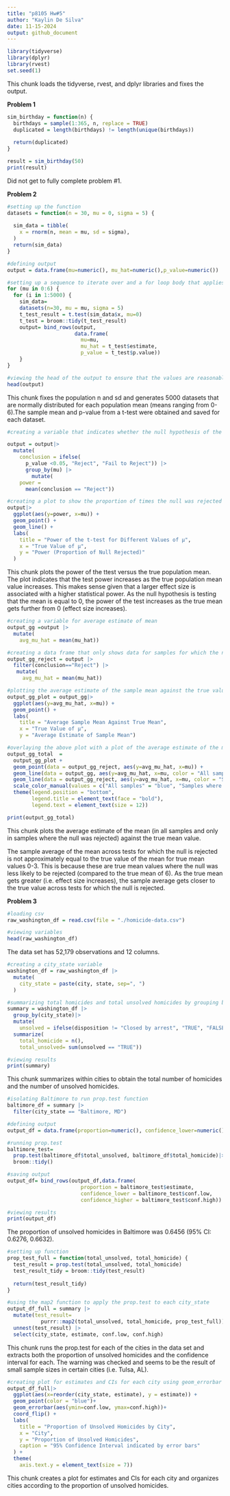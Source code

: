 ```yaml
---
title: "p8105 Hw#5"
author: "Kaylin De Silva"
date: 11-15-2024
output: github_document
---
```

```r
library(tidyverse)
library(dplyr)
library(rvest)
set.seed(1)
```
This chunk loads the tidyverse, rvest, and dplyr libraries and fixes the output. 

**Problem 1**
```r
sim_birthday = function(n) {
  birthdays = sample(1:365, n, replace = TRUE)
  duplicated = length(birthdays) != length(unique(birthdays))
  
  return(duplicated)
}

result = sim_birthday(50)
print(result)
```
Did not get to fully complete problem #1.

**Problem 2**
```r
#setting up the function
datasets = function(n = 30, mu = 0, sigma = 5) {
  
  sim_data = tibble(
    x = rnorm(n, mean = mu, sd = sigma),
  )
  return(sim_data)
}

#defining output 
output = data.frame(mu=numeric(), mu_hat=numeric(),p_value=numeric())

#setting up a sequence to iterate over and a for loop body that applies the datasets function for each sequence element, performs a ttest, and saves the result
for (mu in 0:6) {
  for (i in 1:5000) {
    sim_data=
    datasets(n=30, mu = mu, sigma = 5)
    t_test_result = t.test(sim_data$x, mu=0)
    t_test = broom::tidy(t_test_result)
    output= bind_rows(output,
                      data.frame(
                        mu=mu,
                        mu_hat = t_test$estimate,
                        p_value = t_test$p.value))
    }
}

#viewing the head of the output to ensure that the values are reasonable
head(output)
```
This chunk fixes the population n and sd and generates 5000 datasets that are normally distributed for each population mean (means ranging from 0-6).The sample mean and p-value from a t-test were obtained and saved for each dataset.

```r
#creating a variable that indicates whether the null hypothesis of the t-test was rejected or not, and then creating a variable for power by getting the proportion of rejected tests after grouping them by true mean 

output = output|>
  mutate(
    conclusion = ifelse(
      p_value <0.05, "Reject", "Fail to Reject")) |>
      group_by(mu) |>
        mutate(
    power = 
      mean(conclusion == "Reject"))

#creating a plot to show the proportion of times the null was rejected on the y axis and the true mean on the x axis   
output|> 
  ggplot(aes(y=power, x=mu)) +
  geom_point() +
  geom_line() +
  labs(
    title = "Power of the t-test for Different Values of μ",
    x = "True Value of μ",
    y = "Power (Proportion of Null Rejected)"
  )
```

This chunk plots the power of the ttest versus the true population mean. The plot indicates that the test power increases as the true population mean value increases. This makes sense given that a larger effect size is associated with a higher statistical power. As the null hypothesis is testing that the mean is equal to 0, the power of the test increases as the true mean gets further from 0 (effect size increases).

```r

#creating a variable for average estimate of mean
output_gg =output |>
  mutate(
    avg_mu_hat = mean(mu_hat)) 

#creating a data frame that only shows data for samples for which the null was rejected
output_gg_reject = output |> 
  filter(conclusion=="Reject") |>
   mutate(
     avg_mu_hat = mean(mu_hat))

#plotting the average estimate of the sample mean against the true value of the mean 
output_gg_plot = output_gg|>
  ggplot(aes(y=avg_mu_hat, x=mu)) + 
  geom_point() + 
  labs(
    title = "Average Sample Mean Against True Mean",
    x = "True Value of μ",
    y = "Average Estimate of Sample Mean")

#overlaying the above plot with a plot of the average estimate of the mean only in samples for which the null was rejected on the y axis and the true mean on the x axis
output_gg_total  =
  output_gg_plot +
  geom_point(data = output_gg_reject, aes(y=avg_mu_hat, x=mu)) +
  geom_line(data = output_gg, aes(y=avg_mu_hat, x=mu, color = "All samples")) +
  geom_line(data = output_gg_reject, aes(y=avg_mu_hat, x=mu, color = "Samples where null was rejected")) +
  scale_color_manual(values = c("All samples" = "blue", "Samples where null was rejected" = "red"), name = "Lines") +
  theme(legend.position = "bottom", 
        legend.title = element_text(face = "bold"), 
        legend.text = element_text(size = 12))

print(output_gg_total)
```
This chunk plots the average estimate of the mean (in all samples and only in samples where the null was rejected) against the true mean value. 

The sample average of the mean across tests for which the null is rejected is not approximately equal to the true value of the mean for true mean values 0-3. This is because these are true mean values where the null was less likely to be rejected (compared to the true mean of 6). As the true mean gets greater (i.e. effect size increases), the sample average gets closer to the true value across tests for which the null is rejected. 

**Problem 3**
```r
#loading csv
raw_washington_df = read.csv(file = "./homicide-data.csv")

#viewing variables
head(raw_washington_df)
```
The data set has 52,179 observations and 12 columns. 
```r
#creating a city_state variable
washington_df = raw_washington_df |>
  mutate(
    city_state = paste(city, state, sep=", ")
  )

#summarizing total homicides and total unsolved homicides by grouping by city_state and creating a variable for unsolved homicides using the disposition variable
summary = washington_df |>
  group_by(city_state)|>
  mutate(
    unsolved = ifelse(disposition != "Closed by arrest", "TRUE", "FALSE")) |>
  summarize(
    total_homicide = n(),
    total_unsolved= sum(unsolved == "TRUE"))

#viewing results   
print(summary)  
```
This chunk summarizes within cities to obtain the total number of homicides and the number of unsolved homicides. 

```r
#isolating Baltimore to run prop.test function
baltimore_df = summary |>
  filter(city_state == "Baltimore, MD") 

#defining output
output_df = data.frame(proportion=numeric(), confidence_lower=numeric(), confidence_higher=numeric())

#running prop.test
baltimore_test=
  prop.test(baltimore_df$total_unsolved, baltimore_df$total_homicide)|>
  broom::tidy()

#saving output
output_df= bind_rows(output_df,data.frame(
                        proportion = baltimore_test$estimate,
                        confidence_lower = baltimore_test$conf.low,
                        confidence_higher = baltimore_test$conf.high))

#viewing results 
print(output_df)
```
The proportion of unsolved homicides in Baltimore was 0.6456 (95% CI: 0.6276, 0.6632).

```r

#setting up function
prop_test_full = function(total_unsolved, total_homicide) {
  test_result = prop.test(total_unsolved, total_homicide)
  test_result_tidy = broom::tidy(test_result)
  
  return(test_result_tidy)
}

#using the map2 function to apply the prop.test to each city_state
output_df_full = summary |>
  mutate(test_result=
           purrr::map2(total_unsolved, total_homicide, prop_test_full)) |>
  unnest(test_result) |>
  select(city_state, estimate, conf.low, conf.high) 
```
This chunk runs the prop.test for each of the cities in the data set and extracts both the proportion of unsolved homicides and the confidence interval for each. The warning was checked and seems to be the result of small sample sizes in certain cities (i.e. Tulsa, AL).

```r
#creating plot for estimates and CIs for each city using geom_errorbar for the CIs 
output_df_full|>
  ggplot(aes(x=reorder(city_state, estimate), y = estimate)) +
  geom_point(color = "blue")+
  geom_errorbar(aes(ymin=conf.low, ymax=conf.high))+
  coord_flip() +
  labs(
    title = "Proportion of Unsolved Homicides by City",
    x = "City",
    y = "Proportion of Unsolved Homicides",
    caption = "95% Confidence Interval indicated by error bars"
  ) +
  theme(
    axis.text.y = element_text(size = 7))
```
This chunk creates a plot for estimates and CIs for each city and organizes cities according to the proportion of unsolved homicides.
